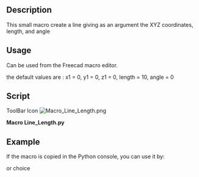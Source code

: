 <languages/>
<translate>
<!--T:1-->
{{Macro
|Name=Macro Line Length
|Icon=Macro_Line_Length.png
|Description=Create a line giving as an argument the XYZ coordinates, length, and angle. The new line is created in the real coordinate of object, not in the coordinate of the Body.<br/>{{ColoredText|(Command line, paste this complete macro in the Python console)}}.
|Author=mario52
|Version=02.00
|Date=2014-08-08
|FCVersion=All
|Download=[https://wiki.freecad.org/images/b/bd/Macro_Line_Length.png ToolBar Icon]
}}

<!--T:2-->
==Description==
This small macro create a line giving as an argument the XYZ coordinates, length, and angle

<!--T:3-->
==Usage==
Can be used from the Freecad macro editor.

<!--T:4-->
the default values are : x1 = 0, y1 = 0, z1 = 0, length = 10, angle = 0

==Script== <!--T:7-->
</translate>

ToolBar Icon [[Image:Macro_Line_Length.png]]

'''Macro Line_Length.py'''

{{MacroCode|code=
# -*- coding: utf-8 -*-
# créer une ligne avec une coordonnée une longueur et un angle sur le plan X Y
# create line with coordinate length and angle to plane X Y
import FreeCAD, FreeCADGui, Draft
from math import cos, sin, radians
#from FreeCAD import Base
 
def line_length(x1 = 0.0, y1 = 0.0, z1 = 0.0, length = 10.0, angle = 0.0):
    x2 = x1 + (length * cos(radians(angle)))
    y2 = y1 + (length * sin(radians(angle)))
    z2 = z1 #+ ()
    Draft.makeWire([FreeCAD.Vector(x1,y1,z1),FreeCAD.Vector(x2,y2,z2)])

#Example:
#x1 = 0.0          # Edit coordinate x1 origin
#y1 = 0.0          # Edit coordinate y1 origin
#z1 = 0.0          # Edit coordinate z1 origin
#length = 50.0       # Edit length
#angle  = 45.0       # Edit angle plane XY
 
#line_length(x1, y1, z1, length, angle)

}}
{{clear}}

<translate>

==Example== <!--T:8-->

<!--T:9-->
If the macro is copied in the Python console, you can use it by:
</translate>

{{Code|code=
>>> line_length(x1 = 0, y1 = 0, z1 = 0, length = 10, angle = 45)
}}
<translate>

<!--T:10-->
or choice
</translate>

{{Code|code=
>>> line_length(x1 = 10, y1 = 10, z1 = 0, length = 50)

>>> line_length(length = 50, angle = 45)
}}